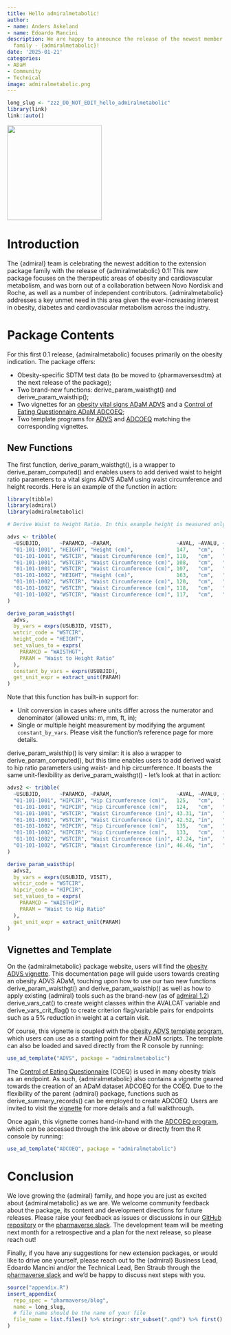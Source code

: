```yaml
---
title: Hello admiralmetabolic!
author:
- name: Anders Askeland
- name: Edoardo Mancini
description: We are happy to announce the release of the newest member of the {admiral}
  family - {admiralmetabolic}!
date: '2025-01-21'
categories:
- ADaM
- Community
- Technical
image: admiralmetabolic.png
---
```


<!--------------- typical setup ----------------->

```r
long_slug <- "zzz_DO_NOT_EDIT_hello_admiralmetabolic"
library(link)
link::auto()
```

<!--------------- post begins here ----------------->

[![](admiralmetabolic.png){fig-align="center" width="220"}](https://pharmaverse.github.io/admiralmetabolic/index.html)

# Introduction

The {admiral} team is celebrating the newest addition to the extension package family with the release of {admiralmetabolic} 0.1! This new package focuses on the therapeutic areas of obesity and cardiovascular metabolism, and was born out of a collaboration between Novo Nordisk and Roche, as well as a number of independent contributors. {admiralmetabolic} addresses a key unmet need in this area given the ever-increasing interest in obesity, diabetes and cardiovascular metabolism across the industry.

# Package Contents

For this first 0.1 release, {admiralmetabolic} focuses primarily on the obesity indication. The package offers:

* Obesity-specific SDTM test data (to be moved to {pharmaversesdtm} at the next release of the package);
* Two brand-new functions: derive_param_waisthgt() and derive_param_waisthip();
* Two vignettes for an [obesity vital signs ADaM ADVS](https://pharmaverse.github.io/admiralmetabolic/articles/advs.html) and a [Control of Eating Questionnaire ADaM ADCOEQ](https://pharmaverse.github.io/admiralmetabolic/articles/adcoeq.html);
* Two template programs for [ADVS](https://github.com/pharmaverse/admiralmetabolic/blob/main/inst/templates/ad_advs.R) and [ADCOEQ](https://github.com/pharmaverse/admiralmetabolic/blob/main/inst/templates/ad_adcoeq.R) matching the corresponding vignettes.

## New Functions

The first function, derive_param_waisthgt(), is a wrapper to derive_param_computed() and enables users to add derived waist to height ratio parameters to a vital signs ADVS ADaM using waist circumference and height records. Here is an example of the function in action:

```r
library(tibble)
library(admiral)
library(admiralmetabolic)

# Derive Waist to Height Ratio. In this example height is measured only once per subject.

advs <- tribble(
  ~USUBJID,      ~PARAMCD, ~PARAM,                     ~AVAL, ~AVALU, ~VISIT,
  "01-101-1001", "HEIGHT", "Height (cm)",              147,   "cm",   "SCREENING",
  "01-101-1001", "WSTCIR", "Waist Circumference (cm)", 110,   "cm",   "SCREENING",
  "01-101-1001", "WSTCIR", "Waist Circumference (cm)", 108,   "cm",   "WEEK 2",
  "01-101-1001", "WSTCIR", "Waist Circumference (cm)", 107,   "cm",   "WEEK 3",
  "01-101-1002", "HEIGHT", "Height (cm)",              163,   "cm",   "SCREENING",
  "01-101-1002", "WSTCIR", "Waist Circumference (cm)", 120,   "cm",   "SCREENING",
  "01-101-1002", "WSTCIR", "Waist Circumference (cm)", 118,   "cm",   "WEEK 2",
  "01-101-1002", "WSTCIR", "Waist Circumference (cm)", 117,   "cm",   "WEEK 3",
)

derive_param_waisthgt(
  advs,
  by_vars = exprs(USUBJID, VISIT),
  wstcir_code = "WSTCIR",
  height_code = "HEIGHT",
  set_values_to = exprs(
    PARAMCD = "WAISTHGT",
    PARAM = "Waist to Height Ratio"
  ),
  constant_by_vars = exprs(USUBJID),
  get_unit_expr = extract_unit(PARAM)
)
```

Note that this function has built-in support for:

* Unit conversion in cases where units differ across the numerator and denominator (allowed units: m, mm, ft, in);
* Single or multiple height measurement by modifying the argument `constant_by_vars`. 
Please visit the function's reference page for more details.

derive_param_waisthip() is very similar: it is also a wrapper to derive_param_computed(), but this time enables users to add derived waist to hip ratio parameters using waist- and hip circumference. It boasts the same unit-flexibility as derive_param_waisthgt() - let's look at that in action:

```r
advs2 <- tribble(
  ~USUBJID,      ~PARAMCD, ~PARAM,                     ~AVAL, ~AVALU, ~VISIT,
  "01-101-1001", "HIPCIR", "Hip Circumference (cm)",   125,   "cm",   "SCREENING",
  "01-101-1001", "HIPCIR", "Hip Circumference (cm)",   124,   "cm",   "WEEK 2",
  "01-101-1001", "WSTCIR", "Waist Circumference (in)", 43.31, "in",   "SCREENING",
  "01-101-1001", "WSTCIR", "Waist Circumference (in)", 42.52, "in",   "WEEK 2",
  "01-101-1002", "HIPCIR", "Hip Circumference (cm)",   135,   "cm",   "SCREENING",
  "01-101-1002", "HIPCIR", "Hip Circumference (cm)",   133,   "cm",   "WEEK 2",
  "01-101-1002", "WSTCIR", "Waist Circumference (in)", 47.24, "in",   "SCREENING",
  "01-101-1002", "WSTCIR", "Waist Circumference (in)", 46.46, "in",   "WEEK 2"
)

derive_param_waisthip(
  advs2,
  by_vars = exprs(USUBJID, VISIT),
  wstcir_code = "WSTCIR",
  hipcir_code = "HIPCIR",
  set_values_to = exprs(
    PARAMCD = "WAISTHIP",
    PARAM = "Waist to Hip Ratio"
  ),
  get_unit_expr = extract_unit(PARAM)
)
```

## Vignettes and Template

On the {admiralmetabolic} package website, users will find the [obesity ADVS vignette](https://pharmaverse.github.io/admiralmetabolic/articles/advs.html). This documentation page will guide users towards creating an obesity ADVS ADaM, touching upon how to use our two new functions derive_param_waisthgt() and derive_param_waisthip() as well as how to apply existing {admiral} tools such as the brand-new (as of [admiral 1.2](https://pharmaverse.github.io/blog/posts/2025-01-17_1.2_admiral.../1.2_admiral_release.html)) derive_vars_cat() to create weight classes within the AVALCAT variable and derive_vars_crit_flag() to create criterion flag/variable pairs for endpoints such as a 5% reduction in weight at a certain visit.

Of course, this vignette is coupled with the [obesity ADVS template program](https://github.com/pharmaverse/admiralmetabolic/blob/main/inst/templates/ad_advs.R), which users can use as a starting point for their ADaM scripts. The template can also be loaded and saved directly from the R console by running:

```r
use_ad_template("ADVS", package = "admiralmetabolic")
```

The [Control of Eating Questionnaire](https://licensing.leeds.ac.uk/product/control-of-eating-questionnaire-coeq) (COEQ) is used in many obesity trials as an endpoint. As such, {admiralmetabolic} also contains a vignette geared towards the creation of an ADaM dataset ADCOEQ for the COEQ. 
Due to the flexibility of the parent {admiral} package, functions such as derive_summary_records() can be employed to create ADCOEQ. Users are invited to visit the [vignette](https://pharmaverse.github.io/admiralmetabolic/articles/adcoeq.html) for more details and a full walkthrough. 

Once again, this vignette comes hand-in-hand with the [ADCOEQ program](https://github.com/pharmaverse/admiralmetabolic/blob/main/inst/templates/ad_advs.R), which can be accessed through the link above or directly from the R console by running:

```r
use_ad_template("ADCOEQ", package = "admiralmetabolic")
```

# Conclusion

We love growing the {admiral} family, and hope you are just as excited about {admiralmetabolic} as we are.
We welcome community feedback about the package, its content and development directions for future releases. Please raise your feedback as issues or discussions in our [GitHub repository](https://github.com/pharmaverse/admiralmetabolic) or the [pharmaverse slack](https://join.slack.com/t/pharmaverse/shared_invite/zt-yv5atkr4-Np2ytJ6W_QKz_4Olo7Jo9A). The development team will be meeting next month for a retrospective and a plan for the next release, so please reach out! 

Finally, if you have any suggestions for new extension packages, or would like to drive one yourself, please reach out to the {admiral} Business Lead, Edoardo Mancini and/or the Technical Lead, Ben Straub through the [pharmaverse slack](https://join.slack.com/t/pharmaverse/shared_invite/zt-yv5atkr4-Np2ytJ6W_QKz_4Olo7Jo9A) and we'd be happy to discuss next steps with you.

<!--------------- appendices go here ----------------->

```r
source("appendix.R")
insert_appendix(
  repo_spec = "pharmaverse/blog",
  name = long_slug,
  # file_name should be the name of your file
  file_name = list.files() %>% stringr::str_subset(".qmd") %>% first()
)
```
